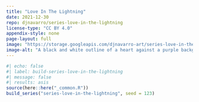 ```yaml
---
title: "Love In The Lightning"
date: 2021-12-30
repo: djnavarro/series-love-in-the-lightning
license-type: "CC BY 4.0"
appendix-style: none
page-layout: full
image: "https://storage.googleapis.com/djnavarro-art/series-love-in-the-lightning/800/love_01_101_damaged.jpg"
image-alt: "A black and white outline of a heart against a purple background, with chaotic arcs swirling around it"
---
```

   
::: {.grid}
  
```r
#| echo: false
#| label: build-series-love-in-the-lightning
#| message: false
#| results: asis
source(here::here("_common.R"))
build_series("series-love-in-the-lightning", seed = 123)
```
   
:::
   
